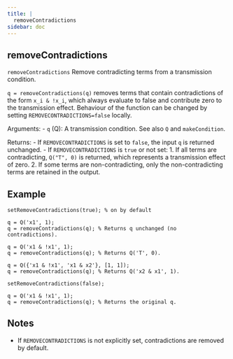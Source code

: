 ```yaml
--- 
title: | 
  removeContradictions
sidebar: doc
---
```


::: {.doc-box}
::: {.callout-warning appearance="simple" icon="false" collapse="true"}    
# removeContradictions


`removeContradictions` Remove contradicting terms from a transmission condition.

`q = removeContradictions(q)` removes terms that contain contradictions of
the form `x_i & !x_i`, which always evaluate to false and contribute zero
to the transmission effect. Behaviour of the function can be changed by
setting `REMOVECONTRADICTIONS=false` locally.

Arguments:
- `q` (Q): A transmission condition. See also `Q` and `makeCondition`.

Returns:
- If `REMOVECONTRADICTIONS` is set to `false`, the input `q` is returned unchanged.
- If `REMOVECONTRADICTIONS` is `true` or not set:
1. If all terms are contradicting, `Q("T", 0)` is returned, which
represents a transmission effect of zero.
2. If some terms are non-contradicting, only the non-contradicting terms
are retained in the output.

## Example
```.matlab
setRemoveContradictions(true); % on by default

q = Q('x1', 1);
q = removeContradictions(q); % Returns q unchanged (no contradictions).

q = Q('x1 & !x1', 1);
q = removeContradictions(q); % Returns Q('T', 0).

q = Q({'x1 & !x1', 'x1 & x2'}, [1, 1]);
q = removeContradictions(q); % Returns Q('x2 & x1', 1).

setRemoveContradictions(false);

q = Q('x1 & !x1', 1);
q = removeContradictions(q); % Returns the original q.
```

## Notes
- If `REMOVECONTRADICTIONS` is not explicitly set, contradictions are removed by default.
:::
:::


    